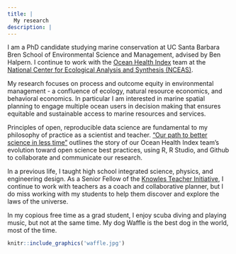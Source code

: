 ```yaml
---
title: |
  My research
description: |
---
```


I am a PhD candidate studying marine conservation at UC Santa Barbara Bren School of Environmental Science and Management, advised by Ben Halpern.  I continue to work with the [Ocean Health Index](www.ohi-science.org) team at the [National Center for Ecological Analysis and Synthesis (NCEAS)](www.nceas.ucsb.edu).

My research focuses on process and outcome equity in environmental management - a confluence of ecology, natural resource economics, and behavioral economics.  In particular I am interested in marine spatial planning to engage multiple ocean users in decision making that ensures equitable and sustainable access to marine resources and services.

Principles of open, reproducible data science are fundamental to my philosophy of practice as a scientist and teacher.  ["Our path to better science in less time"](https://www.nature.com/articles/s41559-017-0160) outlines the story of our Ocean Health Index team’s evolution toward open science best practices, using R, R Studio, and Github to collaborate and communicate our research. 

In a previous life, I taught high school integrated science, physics, and engineering design.  As a Senior Fellow of the [Knowles Teacher Initiative](https://knowlesteachers.org/), I continue to work with teachers as a coach and collaborative planner, but I do miss working with my students to help them discover and explore the laws of the universe. 

In my copious free time as a grad student, I enjoy scuba diving and playing music, but not at the same time.  My dog Waffle is the best dog in the world, most of the time.

```r
knitr::include_graphics('waffle.jpg')
```

